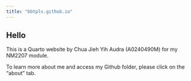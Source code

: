 ```yaml
---
title: "bbtpls.github.io"
---
```


## Hello

This is a Quarto website by Chua Jieh Yih Audra (A0240490M) for my NM2207 module.

To learn more about me and access my Github folder, please click on the "about" tab.
